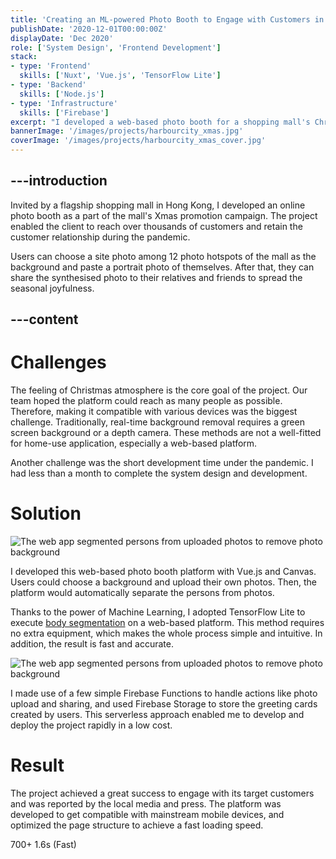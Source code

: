 ```yaml
---
title: 'Creating an ML-powered Photo Booth to Engage with Customers in Christmas'
publishDate: '2020-12-01T00:00:00Z'
displayDate: 'Dec 2020'
role: ['System Design', 'Frontend Development']
stack:
- type: 'Frontend'
  skills: ['Nuxt', 'Vue.js', 'TensorFlow Lite']
- type: 'Backend'
  skills: ['Node.js']
- type: 'Infrastructure'
  skills: ['Firebase']
excerpt: "I developed a web-based photo booth for a shopping mall's Christmas campaign in 2020. The site was powered by a machine learning solution to execute a real-time background removal process on mobile devices."
bannerImage: '/images/projects/harbourcity_xmas.jpg'
coverImage: '/images/projects/harbourcity_xmas_cover.jpg'
---
```


---introduction
---
Invited by a flagship shopping mall in Hong Kong, I developed an online photo booth as a part of the mall's Xmas promotion campaign. The project enabled the client to reach over thousands of customers and retain the customer relationship during the pandemic.

Users can choose a site photo among 12 photo hotspots of the mall as the background and paste a portrait photo of themselves. After that, they can share the synthesised photo to their relatives and friends to spread the seasonal joyfulness.

---content
---
# Challenges
The feeling of Christmas atmosphere is the core goal of the project. Our team hoped the platform could reach as many people as possible. Therefore, making it compatible with various devices was the biggest challenge. Traditionally, real-time background removal requires a green screen background or a depth camera. These methods are not a well-fitted for home-use application, especially a web-based platform.

Another challenge was the short development time under the pandemic. I had less than a month to complete the system design and development.

# Solution
<Image src="/images/projects/harbourcity_xmas_flow.jpg" alt="The web app segmented persons from uploaded photos to remove photo background" caption="Flow of the Photo Booth" />

I developed this web-based photo booth platform with Vue.js and Canvas. Users could choose a background and upload their own photos. Then, the platform would automatically separate the persons from photos.

Thanks to the power of Machine Learning, I adopted TensorFlow Lite to execute [body segmentation](https://blog.tensorflow.org/2022/01/body-segmentation.html) on a web-based platform. This method requires no extra equipment, which makes the whole process simple and intuitive. In addition, the result is fast and accurate.

<Image src="/images/projects/harbourcity_xmas_segment.jpg" alt="The web app segmented persons from uploaded photos to remove photo background" caption="Process of Person Segmentation" />

I made use of a few simple Firebase Functions to handle actions like photo upload and sharing, and used Firebase Storage to store the greeting cards created by users. This serverless approach enabled me to develop and deploy the project rapidly in a low cost.

# Result
The project achieved a great success to engage with its target customers and was reported by the local media and press. The platform was developed to get compatible with mainstream mobile devices, and optimized the page structure to achieve a fast loading speed.

<Stats>
    <StatItem label="Digital greeting cards created">700+</StatItem>
    <StatItem label="Google Speed Index">1.6s <span className="text-lg">(Fast)</span></StatItem>
</Stats>
